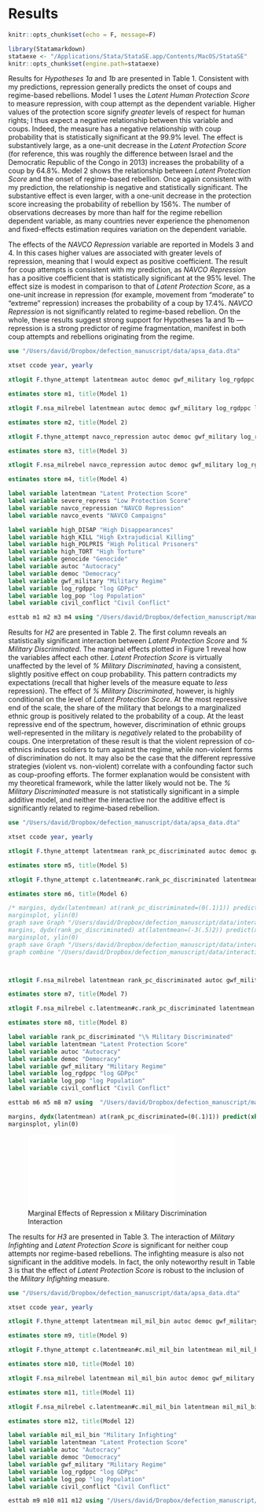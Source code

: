 # Results

```r
knitr::opts_chunk$set(echo = F, message=F)
```

```r
library(Statamarkdown)
stataexe <- "/Applications/Stata/StataSE.app/Contents/MacOS/StataSE"
knitr::opts_chunk$set(engine.path=stataexe)
```

Results for *Hypotheses 1a* and *1b* are presented in Table 1. Consistent with my predictions, repression generally predicts the onset of coups and regime-based rebellions. Model 1 uses the *Latent Human Protection Score* to measure repression, with coup attempt as the dependent variable. Higher values of the protection score signify *greater* levels of respect for human rights; I thus expect a negative relationship between this variable and coups. Indeed, the measure has a negative relationship with coup probability that is statistically significant at the 99.9% level. The effect is substantively large, as a one-unit decrease in the *Latent Protection Score* (for reference, this was roughly the difference between Israel and the Democratic Republic of the Congo in 2013) increases the probability of a coup by 64.8%. Model 2 shows the relationship between *Latent Protection Score* and the onset of regime-based rebellion. Once again consistent with my prediction, the relationship is negative and statistically significant. The substantive effect is even larger, with a one-unit decrease in the protection score increasing the probability of rebellion by 156%. The number of observations decreases by more than half for the regime rebellion dependent variable, as many countries never experience the phenomenon and fixed-effects estimation requires variation on the dependent variable.

The effects of the *NAVCO Repression* variable are reported in Models 3 and 4. In this cases higher values are associated with greater levels of repression, meaning that I would expect as positive coefficient. The result for coup attempts is consistent with my prediction, as *NAVCO Repression* has a positive coefficient that is statistically significant at the 95% level. The effect size is modest in comparison to that of *Latent Protection Score*, as a one-unit increase in repression (for example, movement from "moderate" to "extreme" repression) increases the probability of a coup by 17.4%. *NAVCO Repression* is not significantly related to regime-based rebellion. On the whole, these results suggest strong support for Hypotheses 1a and 1b --- repression is a strong predictor of regime fragmentation, manifest in both coup attempts and rebellions originating from the regime.

```stata
use "/Users/david/Dropbox/defection_manuscript/data/apsa_data.dta"

xtset ccode year, yearly

xtlogit F.thyne_attempt latentmean autoc democ gwf_military log_rgdppc log_pop civil_conflict, fe 

estimates store m1, title(Model 1)

xtlogit F.nsa_milrebel latentmean autoc democ gwf_military log_rgdppc log_pop civil_conflict, fe 

estimates store m2, title(Model 2)

xtlogit F.thyne_attempt navco_repression autoc democ gwf_military log_rgdppc log_pop civil_conflict, fe 

estimates store m3, title(Model 3)

xtlogit F.nsa_milrebel navco_repression autoc democ gwf_military log_rgdppc log_pop civil_conflict, fe 

estimates store m4, title(Model 4)

label variable latentmean "Latent Protection Score"
label variable severe_repress "Low Protection Score"
label variable navco_repression "NAVCO Repression"
label variable navco_events "NAVCO Campaigns"

label variable high_DISAP "High Disappearances"
label variable high_KILL "High Extrajudicial Killing"
label variable high_POLPRIS "High Political Prisoners"
label variable high_TORT "High Torture"
label variable genocide "Genocide"
label variable autoc "Autocracy"
label variable democ "Democracy"
label variable gwf_military "Military Regime"
label variable log_rgdppc "log GDPpc"
label variable log_pop "log Population"
label variable civil_conflict "Civil Conflict"

esttab m1 m2 m3 m4 using "/Users/david/Dropbox/defection_manuscript/manuscript/table1.tex", cells(b(star fmt(%9.2f)) se(par)) stats(N, fmt(%9.0f)) legend order(latentmean navco_repression autoc democ gwf_military log_rgdppc log_pop civil_conflict) varlabels(_cons Constant) collabels(none) eqlabels(none) mlabels("Coup" "Regime Rebellion" "Coup" "Regime Rebellion") label title(\label{tab1} Panel Logit Models of the Effect of Repression on Regime Fragmentation) replace
```

\singlespacing

\input{table1.tex}

\doublespacing

Results for *H2* are presented in Table 2. The first column reveals an statistically significant interaction between *Latent Protection Score* and *% Military Discriminated*. The marginal effects plotted in Figure 1 reveal how the variables affect each other. *Latent Protection Score* is virtually unaffected by the level of *% Military Discriminated*, having a consistent, slightly positive effect on coup probability. This pattern contradicts my expectations (recall that higher levels of the measure equate to *less* repression). The effect of *% Military Discriminated*, however, is highly conditional on the level of *Latent Protection Score*. At the most repressive end of the scale, the share of the military that belongs to a marginalized ethnic group is positively related to the probability of a coup. At the least repressive end of the spectrum, however, discrimination of ethnic groups well-represented in the military is *negatively* related to the probability of coups. One interpretation of these result is that the violent repression of co-ethnics induces soldiers to turn against the regime, while non-violent forms of discrimination do not. It may also be the case that the different repressive strategies (violent vs. non-violent) correlate with a confounding factor such as coup-proofing efforts. The former explanation would be consistent with my theoretical framework, while the latter likely would not be. The *% Military Discriminated* measure is not statistically significant in a simple additive model, and neither the interactive nor the additive effect is significantly related to regime-based rebellion.


```stata
use "/Users/david/Dropbox/defection_manuscript/data/apsa_data.dta"

xtset ccode year, yearly

xtlogit F.thyne_attempt latentmean rank_pc_discriminated autoc democ gwf_military log_rgdppc log_pop civil_conflict, fe

estimates store m5, title(Model 5)

xtlogit F.thyne_attempt c.latentmean#c.rank_pc_discriminated latentmean rank_pc_discriminated autoc democ gwf_military log_rgdppc log_pop civil_conflict, fe 

estimates store m6, title(Model 6)

/* margins, dydx(latentmean) at(rank_pc_discriminated=(0(.1)1)) predict(xb)
marginsplot, ylin(0)
graph save Graph "/Users/david/Dropbox/defection_manuscript/data/interaction1.gph"
margins, dydx(rank_pc_discriminated) at(latentmean=(-3(.5)2)) predict(xb)
marginsplot, ylin(0)
graph save Graph "/Users/david/Dropbox/defection_manuscript/data/interaction2.gph"
graph combine "/Users/david/Dropbox/defection_manuscript/data/interaction1.gph" "/Users/david/Dropbox/defection_manuscript/data/interaction2.gph" */



xtlogit F.nsa_milrebel latentmean rank_pc_discriminated autoc gwf_military log_rgdppc log_pop civil_conflict, fe 

estimates store m7, title(Model 7)

xtlogit F.nsa_milrebel c.latentmean#c.rank_pc_discriminated latentmean rank_pc_discriminated autoc gwf_military log_rgdppc log_pop civil_conflict, fe 

estimates store m8, title(Model 8)

label variable rank_pc_discriminated "\% Military Discriminated"
label variable latentmean "Latent Protection Score"
label variable autoc "Autocracy"
label variable democ "Democracy"
label variable gwf_military "Military Regime"
label variable log_rgdppc "log GDPpc"
label variable log_pop "log Population"
label variable civil_conflict "Civil Conflict"

esttab m6 m5 m8 m7 using  "/Users/david/Dropbox/defection_manuscript/manuscript/table2.tex", cells(b(star fmt(%9.2f)) se(par)) stats(N, fmt(%9.0f)) legend order(latentmean rank_pc_discriminated autoc democ gwf_military log_rgdppc log_pop civil_conflict) varlabels(_cons Constant) wrap collabels(none) eqlabels(none) mlabels("Coup" "Coup" "Regime Rebellion" "Regime Rebellion") label title(\label{tab2} The Effect of Military Ethnic Ties and Repression on Regime Fragmentation) replace

margins, dydx(latentmean) at(rank_pc_discriminated=(0(.1)1)) predict(xb)
marginsplot, ylin(0)
```

\singlespacing

\input{table2.tex}

\doublespacing


![Marginal Effects of Repression x Military Discrimination Interaction](/Users/david/Dropbox/defection_manuscript/data/interaction1_2_combined.pdf)

The results for *H3* are presented in Table 3. The interaction of *Military Infighting* and *Latent Protection Score* is significant for neither coup attempts nor regime-based rebellions. The infighting measure is also not significant in the additive models. In fact, the only noteworthy result in Table 3 is that the effect of *Latent Protection Score* is robust to the inclusion of the *Military Infighting* measure.

```stata
use "/Users/david/Dropbox/defection_manuscript/data/apsa_data.dta"

xtset ccode year, yearly

xtlogit F.thyne_attempt latentmean mil_mil_bin autoc democ gwf_military log_rgdppc log_pop civil_conflict, fe 

estimates store m9, title(Model 9)

xtlogit F.thyne_attempt c.latentmean#c.mil_mil_bin latentmean mil_mil_bin autoc democ gwf_military log_rgdppc log_pop civil_conflict, fe 

estimates store m10, title(Model 10)

xtlogit F.nsa_milrebel latentmean mil_mil_bin autoc democ gwf_military log_rgdppc log_pop civil_conflict, fe 

estimates store m11, title(Model 11)

xtlogit F.nsa_milrebel c.latentmean#c.mil_mil_bin latentmean mil_mil_bin autoc democ gwf_military log_rgdppc log_pop civil_conflict, fe 

estimates store m12, title(Model 12)

label variable mil_mil_bin "Military Infighting"
label variable latentmean "Latent Protection Score"
label variable autoc "Autocracy"
label variable democ "Democracy"
label variable gwf_military "Military Regime"
label variable log_rgdppc "log GDPpc"
label variable log_pop "log Population"
label variable civil_conflict "Civil Conflict"

esttab m9 m10 m11 m12 using "/Users/david/Dropbox/defection_manuscript/manuscript/table3.tex", cells(b(star fmt(%9.2f)) se(par)) stats(N, fmt(%9.0f)) legend order(latentmean mil_mil_bin autoc democ gwf_military log_rgdppc log_pop civil_conflict) varlabels(_cons Constant) wrap collabels(none) eqlabels(none) mlabels("Coup" "Coup" "Regime Rebellion" "Regime Rebellion") label title(\label{tab3} The Effect of Military Infighting and Repression on Regime Fragmentation) replace
```

\singlespacing

\input{table3.tex}

\doublespacing
